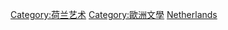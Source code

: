 {{Catnav|頁面分類|各種主題的頁面分類|按國家分類|各國文化|各國文學}}
{{Catnav|頁面分類|人文學科|艺术|文学|各國文學}}

{{catmore}}
{{Commons category|Literature of the Netherlands}}

[[Category:荷兰艺术|Category:荷兰艺术]]
[[Category:歐洲文學|Category:歐洲文學]]
[[Category:各國文學|Netherlands]]